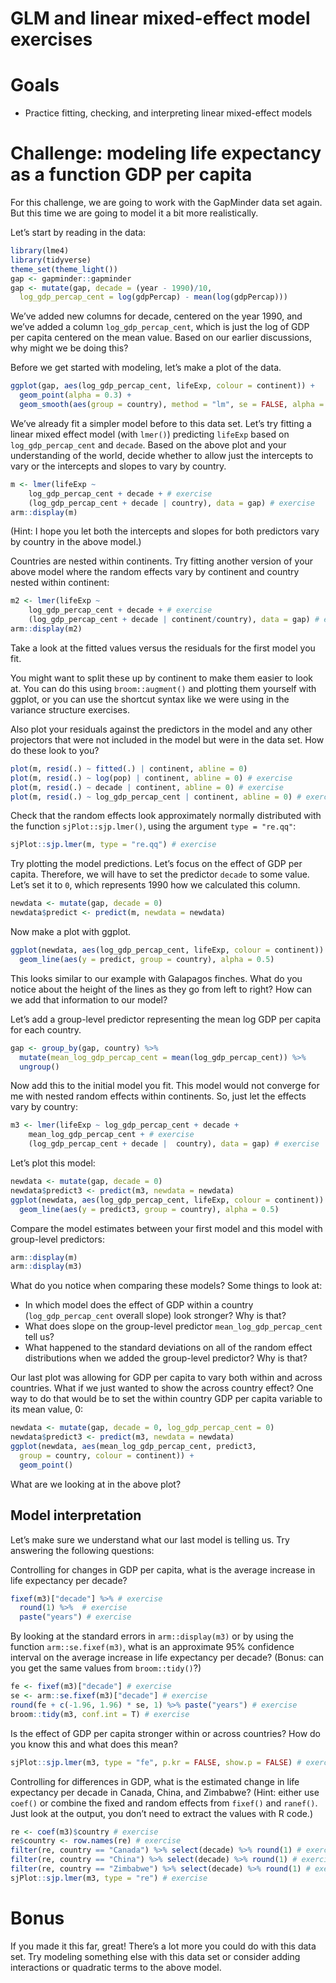 # GLM and linear mixed-effect model exercises 

# Goals

- Practice fitting, checking, and interpreting linear mixed-effect models 

# Challenge: modeling life expectancy as a function GDP per capita

For this challenge, we are going to work with the GapMinder data set again. But this time we are going to model it a bit more realistically. 

Let's start by reading in the data:

```r
library(lme4)
library(tidyverse)
theme_set(theme_light())
gap <- gapminder::gapminder
gap <- mutate(gap, decade = (year - 1990)/10,
  log_gdp_percap_cent = log(gdpPercap) - mean(log(gdpPercap)))
```

We've added new columns for decade, centered on the year 1990, and we've added a column `log_gdp_percap_cent`, which is just the log of GDP per capita centered on the mean value. Based on our earlier discussions, why might we be doing this? 

Before we get started with modeling, let's make a plot of the data.

```r
ggplot(gap, aes(log_gdp_percap_cent, lifeExp, colour = continent)) + 
  geom_point(alpha = 0.3) +
  geom_smooth(aes(group = country), method = "lm", se = FALSE, alpha = 0.5, lwd = 0.5)
```

We've already fit a simpler model before to this data set. Let's try fitting a linear mixed effect model (with `lmer()`) predicting `lifeExp` based on `log_gdp_percap_cent` and `decade`. Based on the above plot and your understanding of the world, decide whether to allow just the intercepts to vary or the intercepts and slopes to vary by country.

```r
m <- lmer(lifeExp ~ 
    log_gdp_percap_cent + decade + # exercise
    (log_gdp_percap_cent + decade | country), data = gap) # exercise
arm::display(m)
```

(Hint: I hope you let both the intercepts and slopes for both predictors vary by country in the above model.)

Countries are nested within continents. Try fitting another version of your above model where the random effects vary by continent and country nested within continent:

```r
m2 <- lmer(lifeExp ~ 
    log_gdp_percap_cent + decade + # exercise
    (log_gdp_percap_cent + decade | continent/country), data = gap) # exercise
arm::display(m2)
```

Take a look at the fitted values versus the residuals for the first model you fit. 

You might want to split these up by continent to make them easier to look at. You can do this using `broom::augment()` and plotting them yourself with ggplot, or you can use the shortcut syntax like we were using in the variance structure exercises. 

Also plot your residuals against the predictors in the model and any other projectors that were not included in the model but were in the data set. How do these look to you? 

```r
plot(m, resid(.) ~ fitted(.) | continent, abline = 0)
plot(m, resid(.) ~ log(pop) | continent, abline = 0) # exercise
plot(m, resid(.) ~ decade | continent, abline = 0) # exercise
plot(m, resid(.) ~ log_gdp_percap_cent | continent, abline = 0) # exercise
```

Check that the random effects look approximately normally distributed with the function `sjPlot::sjp.lmer()`, using the argument `type = "re.qq"`:

```r
sjPlot::sjp.lmer(m, type = "re.qq") # exercise
```

Try plotting the model predictions. Let's focus on the effect of GDP per capita. Therefore, we will have to set the predictor `decade` to some value. Let's set it to `0`, which represents 1990 how we calculated this column. 

```r
newdata <- mutate(gap, decade = 0)
newdata$predict <- predict(m, newdata = newdata)
```

Now make a plot with ggplot.

```r
ggplot(newdata, aes(log_gdp_percap_cent, lifeExp, colour = continent)) + 
  geom_line(aes(y = predict, group = country), alpha = 0.5)
```

This looks similar to our example with Galapagos finches. What do you notice about the height of the lines as they go from left to right? How can we add that information to our model? 

Let's add a group-level predictor representing the mean log GDP per capita for each country. 

```r
gap <- group_by(gap, country) %>% 
  mutate(mean_log_gdp_percap_cent = mean(log_gdp_percap_cent)) %>%
  ungroup()
```

Now add this to the initial model you fit. This model would not converge for me with nested random effects within continents. So, just let the effects vary by country:

```r
m3 <- lmer(lifeExp ~ log_gdp_percap_cent + decade + 
    mean_log_gdp_percap_cent + # exercise
    (log_gdp_percap_cent + decade |  country), data = gap) # exercise
```

Let's plot this model:

```r
newdata <- mutate(gap, decade = 0)
newdata$predict3 <- predict(m3, newdata = newdata)
ggplot(newdata, aes(log_gdp_percap_cent, lifeExp, colour = continent)) + 
  geom_line(aes(y = predict3, group = country), alpha = 0.5)
```

Compare the model estimates between your first model and this model with group-level predictors:

```r
arm::display(m)
arm::display(m3)
```

What do you notice when comparing these models? Some things to look at:

- In which model does the effect of GDP within a country (`log_gdp_percap_cent` overall slope) look stronger? Why is that? 
- What does slope on the group-level predictor `mean_log_gdp_percap_cent` tell us? 
- What happened to the standard deviations on all of the random effect distributions when we added the group-level predictor? Why is that? 

Our last plot was allowing for GDP per capita to vary both within and across countries. What if we just wanted to show the across country effect? One way to do that would be to set the within country GDP per capita variable to its mean value, 0:

```r
newdata <- mutate(gap, decade = 0, log_gdp_percap_cent = 0)
newdata$predict3 <- predict(m3, newdata = newdata)
ggplot(newdata, aes(mean_log_gdp_percap_cent, predict3, 
  group = country, colour = continent)) + 
  geom_point()
```

What are we looking at in the above plot?

## Model interpretation 

Let's make sure we understand what our last model is telling us. Try answering the following questions:

Controlling for changes in GDP per capita, what is the average increase in life expectancy per decade? 

```r
fixef(m3)["decade"] %>% # exercise
  round(1) %>%  # exercise
  paste("years") # exercise
```

By looking at the standard errors in `arm::display(m3)` or by using the function `arm::se.fixef(m3)`, what is an approximate 95% confidence interval on the average increase in life expectancy per decade? (Bonus: can you get the same values from `broom::tidy()`?)

```r
fe <- fixef(m3)["decade"] # exercise
se <- arm::se.fixef(m3)["decade"] # exercise
round(fe + c(-1.96, 1.96) * se, 1) %>% paste("years") # exercise
broom::tidy(m3, conf.int = T) # exercise
```

Is the effect of GDP per capita stronger within or across countries? How do you know this and what does this mean?

```r
sjPlot::sjp.lmer(m3, type = "fe", p.kr = FALSE, show.p = FALSE) # exercise
```

Controlling for differences in GDP, what is the estimated change in life expectancy per decade in Canada, China, and Zimbabwe? (Hint: either use `coef()` or combine the fixed and random effects from `fixef()` and `ranef()`. Just look at the output, you don't need to extract the values with R code.)

```r
re <- coef(m3)$country # exercise
re$country <- row.names(re) # exercise
filter(re, country == "Canada") %>% select(decade) %>% round(1) # exercise
filter(re, country == "China") %>% select(decade) %>% round(1) # exercise
filter(re, country == "Zimbabwe") %>% select(decade) %>% round(1) # exercise
sjPlot::sjp.lmer(m3, type = "re") # exercise
```

# Bonus 

If you made it this far, great! There's a lot more you could do with this data set. Try modeling something else with this data set or consider adding interactions or quadratic terms to the above model.
